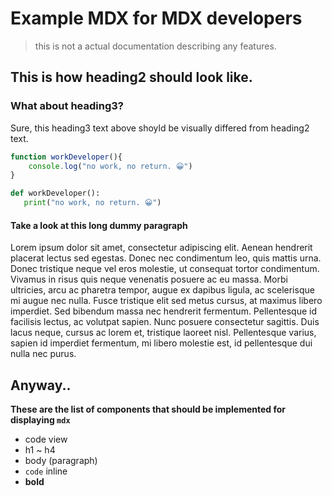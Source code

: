# Example MDX for MDX developers

> this is not a actual documentation describing any features.

## This is how heading2 should look like.

### What about heading3?
Sure, this heading3 text above shoyld be visually differed from heading2 text.

```ts
function workDeveloper(){
    console.log("no work, no return. 😀")
}
```


```python
def workDeveloper():
   print("no work, no return. 😀")
```


#### Take a look at this long dummy paragraph 

Lorem ipsum dolor sit amet, consectetur adipiscing elit. Aenean hendrerit placerat lectus sed egestas. Donec nec condimentum leo, quis mattis urna. Donec tristique neque vel eros molestie, ut consequat tortor condimentum. Vivamus in risus quis neque venenatis posuere ac eu massa. Morbi ultricies, arcu ac pharetra tempor, augue ex dapibus ligula, ac scelerisque mi augue nec nulla. Fusce tristique elit sed metus cursus, at maximus libero imperdiet. Sed bibendum massa nec hendrerit fermentum. Pellentesque id facilisis lectus, ac volutpat sapien. Nunc posuere consectetur sagittis. Duis lacus neque, cursus ac lorem et, tristique laoreet nisl. Pellentesque varius, sapien id imperdiet fermentum, mi libero molestie est, id pellentesque dui nulla nec purus.


## Anyway..


**These are the list of components that should be implemented for displaying `mdx`**
- code view
- h1 ~ h4
- body (paragraph)
- `code` inline
- **bold**
